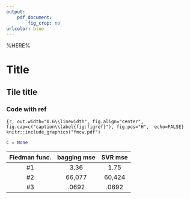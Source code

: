 ```yaml
---
output:
    pdf_document:
        fig_crop: no
urlcolor: blue
---
```


%HERE%

# Title

## Tile title

### Code with ref

```{r, out.width="0.6\\linewidth", fig.align="center", fig.cap=c("caption\\label{fig:figref}"), fig.pos="H",  echo=FALSE}
knitr::include_graphics("fmcw.pdf")
```

```python
C = None
```

| Fiedman func. | bagging mse | SVR mse |
| :-:           | :-:         | :-:     |
| #1            | 3.36        | 1.75    |
| #2            | 66,077      | 60,424  |
| #3            | .0692       | .0692   |

\pagebreak

\begin{thebibliography}{9}
\bibitem{mmwave1}
TI:
\textit{The fundamentals of millimeter wave}, 2017

\bibitem{awr1642}
TI:
\textit{ AWR18xx/16xx/14xx Technical Reference Manual (Rev. C)}, 2018

\bibitem{mmwave2}
TI:
\textit{AWR1642: 77GHz Radar-on-Chip for Short-Range Radar Applications}, 2017

\bibitem{mmwave3}
TI:
\textit{Moving from legacy 24GHz to state-of-the-art 77GHz radar}, 2017

\bibitem{mmwave4}
TI:
\textit{77GHz single chip radar sensor enables automotive body and chassis applications}, 2017

\bibitem{mmwave5}
TI:
\textit{Using a complex-baseband architecture in FMCW radar systems}, 2017

\end{thebibliography}
